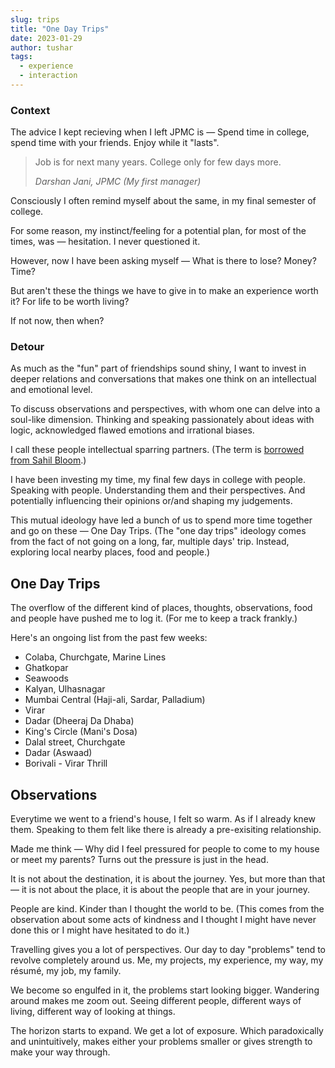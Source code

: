 ---
slug: trips
title: "One Day Trips"
date: 2023-01-29
author: tushar
tags:
  - experience
  - interaction
---

### Context

The advice I kept recieving when I left JPMC is — Spend time in college, spend time with your friends. Enjoy while it "lasts".

> Job is for next many years. College only for few days more. 
> 
> <cite>Darshan Jani, JPMC (My first manager)</cite>

Consciously I often remind myself about the same, in my final semester of college. 

For some reason, my instinct/feeling for a potential plan, for most of the times, was — hesitation. I never questioned it. 

However, now I have been asking myself — What is there to lose? Money? Time?

But aren't these the things we have to give in to make an experience worth it? For life to be worth living?

If not now, then when?

### Detour 

As much as the "fun" part of friendships sound shiny, I want to invest in deeper relations and conversations that makes one think on an intellectual and emotional level. 

To discuss observations and perspectives, with whom one can delve into a soul-like dimension. Thinking and speaking passionately about ideas with logic, acknowledged flawed emotions and irrational biases.

I call these people intellectual sparring partners. (The term is [borrowed from Sahil Bloom](https://www.sahilbloom.com/newsletter/intellectual-sparring-partners).)

I have been investing my time, my final few days in college with people. Speaking with people. Understanding them and their perspectives. And potentially influencing their opinions or/and shaping my judgements.

This mutual ideology have led a bunch of us to spend more time together and go on these — One Day Trips. (The "one day trips" ideology comes from the fact of not going on a long, far, multiple days' trip. Instead, exploring local nearby places, food and people.)

## One Day Trips

The overflow of the different kind of places, thoughts, observations, food and people have pushed me to log it. (For me to keep a track frankly.)

Here's an ongoing list from the past few weeks: 

- Colaba, Churchgate, Marine Lines
- Ghatkopar
- Seawoods
- Kalyan, Ulhasnagar
- Mumbai Central (Haji-ali, Sardar, Palladium)
- Virar
- Dadar (Dheeraj Da Dhaba)
- King's Circle (Mani's Dosa)
- Dalal street, Churchgate
- Dadar (Aswaad)
- Borivali - Virar Thrill

## Observations

Everytime we went to a friend's house, I felt so warm. As if I already knew them. Speaking to them felt like there is already a pre-exisiting relationship. 

Made me think — Why did I feel pressured for people to come to my house or meet my parents? Turns out the pressure is just in the head.

It is not about the destination, it is about the journey. Yes, but more than that — it is not about the place, it is about the people that are in your journey.

People are kind. Kinder than I thought the world to be. (This comes from the observation about some acts of kindness and I thought I might have never done this or I might have hesitated to do it.)

Travelling gives you a lot of perspectives. Our day to day "problems" tend to revolve completely around us. Me, my projects, my experience, my way, my résumé, my job, my family.

We become so engulfed in it, the problems start looking bigger. Wandering around makes me zoom out. Seeing different people, different ways of living, different way of looking at things. 

The horizon starts to expand. We get a lot of exposure. Which paradoxically and unintuitively, makes either your problems smaller or gives strength to make your way through.

